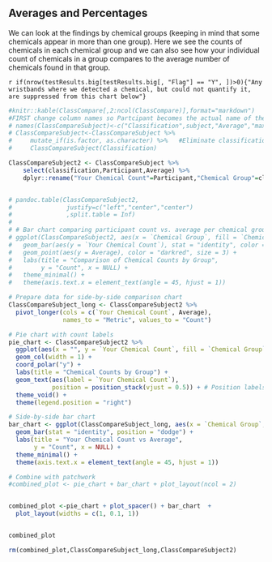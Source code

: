 ## Averages and Percentages

We can look at the findings by chemical groups (keeping in mind that some chemicals appear in more than one group).   Here we see the counts of chemicals in each chemical group and we can also see how your individual count of chemicals in a group compares to the average number of chemicals found in that group.


`r if(nrow(testResults.big[testResults.big[, "Flag"] == "Y", ])>0){"Any wristbands where we detected a chemical, but could not quantify it, are suppressed from this chart below"}`

```r

#knitr::kable(ClassCompare[,2:ncol(ClassCompare)],format="markdown")
#FIRST change column names so Partcipant becomes the actual name of the subject
# names(ClassCompareSubject)<-c("Classification",subject,"Average","maxFoundAnyOneBand")
# ClassCompareSubject<-ClassCompareSubject %>%
#     mutate_if(is.factor, as.character) %>%   #Eliminate classification as a FACTOR so it sorts correctly
#     ClassCompareSubject(Classification) 

ClassCompareSubject2 <- ClassCompareSubject %>%
    select(classification,Participant,Average) %>%
    dplyr::rename("Your Chemical Count"=Participant,"Chemical Group"=classification)


# pandoc.table(ClassCompareSubject2,
#               justify=c("left","center","center")
#               ,split.table = Inf)
# 
# # Bar chart comparing participant count vs. average per chemical group
# ggplot(ClassCompareSubject2, aes(x = `Chemical Group`, fill = `Chemical Group`)) +
#   geom_bar(aes(y = `Your Chemical Count`), stat = "identity", color = "skyblue", width = 0.5) +
#   geom_point(aes(y = Average), color = "darkred", size = 3) +
#   labs(title = "Comparison of Chemical Counts by Group", 
#        y = "Count", x = NULL) +
#   theme_minimal() +
#   theme(axis.text.x = element_text(angle = 45, hjust = 1))

# Prepare data for side-by-side comparison chart
ClassCompareSubject_long <- ClassCompareSubject2 %>%
  pivot_longer(cols = c(`Your Chemical Count`, Average), 
               names_to = "Metric", values_to = "Count")

# Pie chart with count labels
pie_chart <- ClassCompareSubject2 %>%
  ggplot(aes(x = "", y = `Your Chemical Count`, fill = `Chemical Group`)) +
  geom_col(width = 1) +
  coord_polar("y") +
  labs(title = "Chemical Counts by Group") +
  geom_text(aes(label = `Your Chemical Count`), 
            position = position_stack(vjust = 0.5)) + # Position labels in the middle of slices
  theme_void() +
  theme(legend.position = "right")

# Side-by-side bar chart
bar_chart <- ggplot(ClassCompareSubject_long, aes(x = `Chemical Group`, y = Count, fill = Metric)) +
  geom_bar(stat = "identity", position = "dodge") +
  labs(title = "Your Chemical Count vs Average", 
       y = "Count", x = NULL) +
  theme_minimal() +
  theme(axis.text.x = element_text(angle = 45, hjust = 1))

# Combine with patchwork
#combined_plot <- pie_chart + bar_chart + plot_layout(ncol = 2)


combined_plot <-pie_chart + plot_spacer() + bar_chart  +
  plot_layout(widths = c(1, 0.1, 1))


combined_plot

rm(combined_plot,ClassCompareSubject_long,ClassCompareSubject2)

```

<br>
<br>

